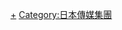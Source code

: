 {{DEFAULTSORT:Mainichi shinbunsha affiliated companies}}
[[Category:每日新聞社|+]]
[[Category:日本傳媒集團|Category:日本傳媒集團]]